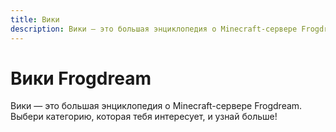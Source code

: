 ```yaml
---
title: Вики
description: Вики — это большая энциклопедия о Minecraft-сервере Frogdream. Выбери категорию, которая тебя интересует, и узнай больше!
---
```


# Вики Frogdream

Вики — это большая энциклопедия о Minecraft-сервере Frogdream. Выбери категорию, которая тебя интересует, и узнай больше!
